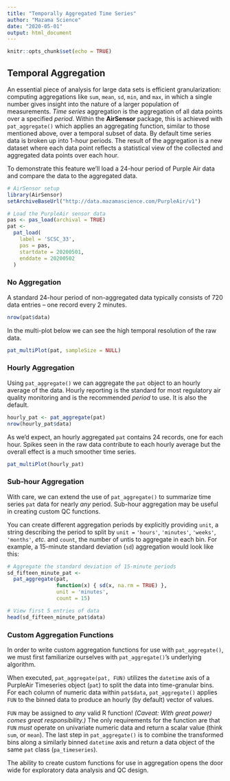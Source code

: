 ```yaml
---
title: "Temporally Aggregated Time Series"
author: "Mazama Science"
date: "2020-05-01"
output: html_document
---
```


```r
knitr::opts_chunk$set(echo = TRUE)
```

## Temporal Aggregation

An essential piece of analysis for large data sets is efficient granularization: 
computing aggregations like `sum`, `mean`, `sd`, `min`, and `max`, in which a 
single number gives insight into the nature of a larger population of measurements. 
_Time series_ aggregation is the aggregation of all data points over a specified 
_period_.  Within the **AirSensor** package, this is achieved with `pat_aggregate()` 
which applies an aggregating function, similar to those mentioned above, over a 
temporal subset of data. By default time series data is broken up into 1-hour 
periods.  The result of the aggregation is a new dataset where each data point reflects a 
statistical view of the collected and aggregated data points over each hour.

To demonstrate this feature we'll load a 24-hour period of Purple Air data and 
compare the data to the aggregated data.

```r
# AirSensor setup
library(AirSensor)
setArchiveBaseUrl("http://data.mazamascience.com/PurpleAir/v1")

# Load the PurpleAir sensor data
pas <- pas_load(archival = TRUE)
pat <- 
  pat_load(
    label = 'SCSC_33', 
    pas = pas,
    startdate = 20200501,
    enddate = 20200502
  )
```

### No Aggregation

A standard 24-hour period of non-aggregated data typically consists of 720 data 
entries -- one record every 2 minutes.

```r
nrow(pat$data)
```

In the multi-plot below we can see the high temporal resolution of the raw data.

```r
pat_multiPlot(pat, sampleSize = NULL)
```

### Hourly Aggregation

Using `pat_aggregate()` we can aggregate the `pat` object to an hourly average 
of the data. Hourly reporting is the standard for most regulatory air quality
monitoring and is the recommended _period_ to use. It is also the default.

```r
hourly_pat <- pat_aggregate(pat)
nrow(hourly_pat$data)
```

As we'd expect, an hourly aggregated `pat` contains 24 records, one for each hour.
Spikes seen in the raw data contribute to each hourly average but the overall
effect is a much smoother time series.

```r
pat_multiPlot(hourly_pat)
```

### Sub-hour Aggregation

With care, we can extend the use of `pat_aggregate()` to summarize time series 
`pat` data for nearly _any_ period. Sub-hour aggregation may be useful in 
creating custom QC functions.

You can create different aggregation periods by explicitly providing `unit`, a 
string describing the period to split by `unit =` `'hours'`, `'minutes'`, 
`'weeks'`, `'months'`, _etc._ and `count`, the number of untis to aggregate in each 
bin. For example, a 15-minute standard deviation (`sd`) aggregation would look 
like this:

```r
# Aggregate the standard deviation of 15-minute periods
sd_fifteen_minute_pat <- 
  pat_aggregate(pat, 
                function(x) { sd(x, na.rm = TRUE) }, 
                unit = 'minutes', 
                count = 15)

# View first 5 entries of data
head(sd_fifteen_minute_pat$data)
```

### Custom Aggregation Functions

In order to write custom aggregation functions for use with `pat_aggregate()`, 
we must first familiarize ourselves with `pat_aggregate()`'s underlying 
algorithm.

When executed, `pat_aggregate(pat, FUN)` utilizes the `datetime` axis 
of a PurpleAir Timeseries object (`pat`) to split the data into time-granular 
bins. For each column of numeric data within `pat$data`, `pat_aggregate()`
applies `FUN` to the binned data to produce an hourly (by default) vector
of values.

`FUN` may be assigned to _any_ valid R function! _(Caveat: With great power) 
comes great responsibility.)_ The only requirements for 
the function are that `FUN` _must_ operate on univariate numeric data and return a 
scalar value (think `sum`, or `mean`). The last step in `pat_aggregate()` is to 
combine the transformed bins along a similarly binned `datetime` axis and return 
a data object of the same `pat` class (`pa_timeseries`).

The ability to create custom functions for use in aggregation opens the door
wide for exploratory data analysis and QC design.

